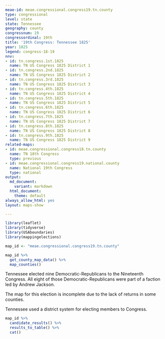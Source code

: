 ```yaml
---
meae-id: meae.congressional.congress19.tn.county
type: congressional
level: state
state: Tennessee
geography: county
congressnum: 19
congressordinal: 19th
title: '19th Congress: Tennessee 1825'
year: 1825
legend: congress-18-19
nnv:
- id: tn.congress.1st.1825
  name: TN US Congress 1825 District 1
- id: tn.congress.2nd.1825
  name: TN US Congress 1825 District 2
- id: tn.congress.3rd.1825
  name: TN US Congress 1825 District 3
- id: tn.congress.4th.1825
  name: TN US Congress 1825 District 4
- id: tn.congress.5th.1825
  name: TN US Congress 1825 District 5
- id: tn.congress.6th.1825
  name: TN US Congress 1825 District 6
- id: tn.congress.7th.1825
  name: TN US Congress 1825 District 7
- id: tn.congress.8th.1825
  name: TN US Congress 1825 District 8
- id: tn.congress.9th.1825
  name: TN US Congress 1825 District 9
related-maps:
- id: meae.congressional.congress18.tn.county
  name: TN 18th Congress
  type: previous
- id: meae.congressional.congress19.national.county
  name: National 19th Congress
  type: national
output:
  md_document:
    variant: markdown
  html_document:
    theme: default
always_allow_html: yes
layout: maps-show

---
```


```r
library(leaflet)
library(tidyverse)
library(USAboundaries)
library(mappingelections)

map_id <- "meae.congressional.congress19.tn.county"
```

<div class="map">

```r
map_id %>%
  get_county_map_data() %>%
  map_counties()
```

</div>

Tennessee elected nine Democratic-Republicans to the Nineteenth Congress. All eight of those Democratic-Republicans were part of a faction led by Andrew Jackson.

The map for this election is incomplete due to the lack of returns in some counties.

Tennessee used a district system for electing members to Congress.

<div class="results-table">

```r
map_id %>%
  candidate_results() %>%
  results_to_table() %>%
  cat()
```

</div>
